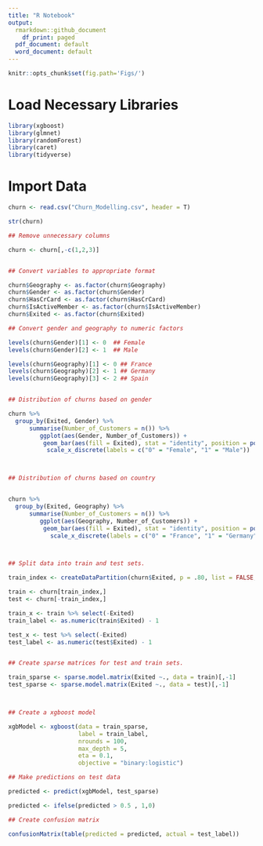 ---
title: "R Notebook"
output:
  rmarkdown::github_document
    df_print: paged
  pdf_document: default
  word_document: default
---

```{r global_options}
knitr::opts_chunk$set(fig.path='Figs/')
```

# Load Necessary Libraries

```{r include=FALSE}
library(xgboost)
library(glmnet)
library(randomForest)
library(caret)
library(tidyverse)

```

# Import Data

```{r}
churn <- read.csv("Churn_Modelling.csv", header = T)

str(churn)

```

```{r message=FALSE, warning=FALSE}
## Remove unnecessary columns

churn <- churn[,-c(1,2,3)]


## Convert variables to appropriate format

churn$Geography <- as.factor(churn$Geography)
churn$Gender <- as.factor(churn$Gender)
churn$HasCrCard <- as.factor(churn$HasCrCard)
churn$IsActiveMember <- as.factor(churn$IsActiveMember)
churn$Exited <- as.factor(churn$Exited)

## Convert gender and geography to numeric factors

levels(churn$Gender)[1] <- 0  ## Female
levels(churn$Gender)[2] <- 1  ## Male

levels(churn$Geography)[1] <- 0 ## France
levels(churn$Geography)[2] <- 1 ## Germany
levels(churn$Geography)[3] <- 2 ## Spain


## Distribution of churns based on gender

churn %>% 
  group_by(Exited, Gender) %>% 
      summarise(Number_of_Customers = n()) %>% 
         ggplot(aes(Gender, Number_of_Customers)) +
          geom_bar(aes(fill = Exited), stat = "identity", position = position_dodge()) + 
           scale_x_discrete(labels = c("0" = "Female", "1" = "Male"))



## Distribution of churns based on country


churn %>% 
  group_by(Exited, Geography) %>% 
      summarise(Number_of_Customers = n()) %>% 
         ggplot(aes(Geography, Number_of_Customers)) +
          geom_bar(aes(fill = Exited), stat = "identity", position = position_dodge()) + 
            scale_x_discrete(labels = c("0" = "France", "1" = "Germany", "2" = "Spain"))



## Split data into train and test sets.

train_index <- createDataPartition(churn$Exited, p = .80, list = FALSE, times = 1)

train <- churn[train_index,]
test <- churn[-train_index,]

train_x <- train %>% select(-Exited)
train_label <- as.numeric(train$Exited) - 1

test_x <- test %>% select(-Exited)
test_label <- as.numeric(test$Exited) - 1


## Create sparse matrices for test and train sets.

train_sparse <- sparse.model.matrix(Exited ~., data = train)[,-1]
test_sparse <- sparse.model.matrix(Exited ~., data = test)[,-1]



## Create a xgboost model

xgbModel <- xgboost(data = train_sparse, 
                    label = train_label,
                    nrounds = 100,
                    max_depth = 5,
                    eta = 0.1,
                    objective = "binary:logistic")

## Make predictions on test data 

predicted <- predict(xgbModel, test_sparse)

predicted <- ifelse(predicted > 0.5 , 1,0)

## Create confusion matrix

confusionMatrix(table(predicted = predicted, actual = test_label))

```



